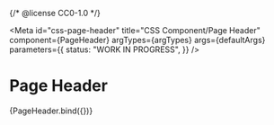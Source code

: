{/* @license CC0-1.0 */}


<Meta
  id="css-page-header"
  title="CSS Component/Page Header"
  component={PageHeader}
  argTypes={argTypes}
  args={defaultArgs}
  parameters={{
    status: "WORK IN PROGRESS",
  }}
/>

# Page Header

<Canvas>
  <Story name="Default" args={exampleArgs}>
    {PageHeader.bind({})}
  </Story>
</Canvas>

<ArgsTable story="Default" />
